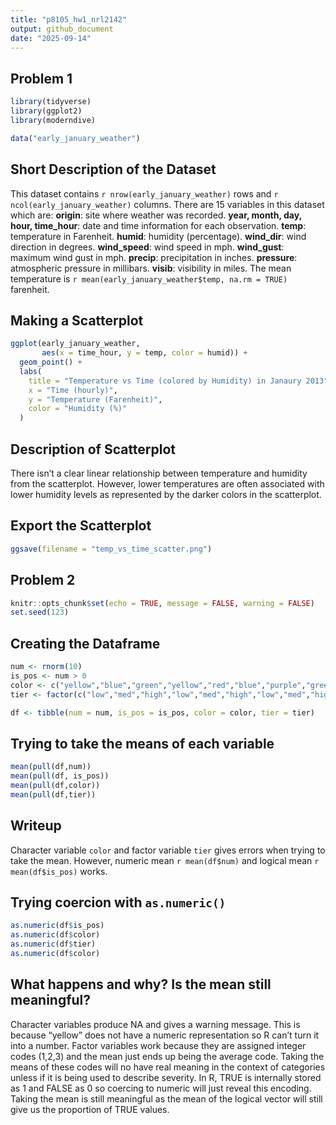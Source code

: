 ```yaml
---
title: "p8105_hw1_nrl2142"
output: github_document
date: "2025-09-14"
---
```


## Problem 1 

```r
library(tidyverse)
library(ggplot2)
library(moderndive)
```

```r
data("early_january_weather")
```
## Short Description of the Dataset 
This dataset contains `r nrow(early_january_weather)` rows and `r ncol(early_january_weather)` columns. There are 15 variables in this dataset which are:
**origin**: site where weather was recorded.
**year, month, day, hour, time_hour**: date and time information for each observation.
**temp**: temperature in Farenheit.
**humid**: humidity (percentage).
**wind_dir**: wind direction in degrees.
**wind_speed**: wind speed in mph.
**wind_gust**: maximum wind gust in mph.
**precip**: precipitation in inches.
**pressure**: atmospheric pressure in millibars.
**visib**: visibility in miles.
The mean temperature is `r mean(early_january_weather$temp, na.rm = TRUE)` farenheit.

## Making a Scatterplot
```r
ggplot(early_january_weather,
       aes(x = time_hour, y = temp, color = humid)) +
  geom_point() +
  labs(
    title = "Temperature vs Time (colored by Humidity) in Janaury 2013",
    x = "Time (hourly)",
    y = "Temperature (Farenheit)",
    color = "Humidity (%)"
  )
```

## Description of Scatterplot 
There isn't a clear linear relationship between temperature and humidity from the scatterplot. However, lower temperatures are often associated with lower humidity levels as represented by the darker colors in the scatterplot. 

## Export the Scatterplot 
```r
ggsave(filename = "temp_vs_time_scatter.png")
```

## Problem 2 
```r
knitr::opts_chunk$set(echo = TRUE, message = FALSE, warning = FALSE)
set.seed(123)
```
## Creating the Dataframe 
```r
num <- rnorm(10)
is_pos <- num > 0
color <- c("yellow","blue","green","yellow","red","blue","purple","green","yellow","red")
tier <- factor(c("low","med","high","low","med","high","low","med","high","low"),levels = c("low,","med","high"))

df <- tibble(num = num, is_pos = is_pos, color = color, tier = tier)
```

## Trying to take the means of each variable 
```r
mean(pull(df,num))
mean(pull(df, is_pos))
mean(pull(df,color))
mean(pull(df,tier))
```

## Writeup 
Character variable `color` and factor variable `tier` gives errors when trying to take the mean. However, numeric mean `r mean(df$num)` and logical mean `r mean(df$is_pos)` works. 

## Trying coercion with `as.numeric()`
```r
as.numeric(df$is_pos)
as.numeric(df$color)
as.numeric(df$tier)
as.numeric(df$color)
```
## What happens and why? Is the mean still meaningful?
Character variables produce NA and gives a warning message. This is because "yellow" does not have a numeric representation so R can't turn it into a number. Factor variables work because they are assigned integer codes (1,2,3) and the mean just ends up being the average code. Taking the means of these codes will no have real meaning in the context of categories unless if it is being used to describe severity. In R, TRUE is internally stored as 1 and FALSE as 0 so coercing to numeric will just reveal this encoding. Taking the mean is still meaningful as the mean of the logical vector will still give us the proportion of TRUE values. 



